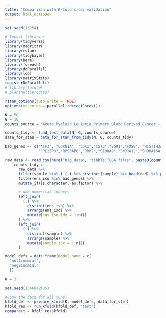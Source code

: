 ```yaml
---
title: "Comparison with K-fold cross validation"
output: html_notebook
---
```


```r
set.seed(13254)

# Import libraries
library(tidyverse)
library(magrittr)
library(rstan)
library(tidybayes)
library(here)
library(foreach)
library(doParallel)
library(loo)
library(matrixStats)
registerDoParallel()
# library(future)
# plan(multiprocess)

rstan_options(auto_write = TRUE)
options(mc.cores = parallel::detectCores())
```


```r

N = 50
G = 10
counts_source = "Acute_Myeloid_Leukemia_Primary_Blood_Derived_Cancer_-_Peripheral_Blood"

counts_tidy <- load_test_data(N, G, counts_source)
data_for_stan = data_for_stan_from_tidy(N, G, counts_tidy)
```


```r
bad_genes <- c("ATF3", "CDKN1A", "COX1","CST3","EGR1","FOSB", "HIST1H3A,p1","LYZ","NR4A3","RN7SL5P",
               "RPL15P3","RPS3AP6","RRM2","S100A9","SNORA12","SNORA16A","SNORA20","SOX4","TYROBP","uc004cos.3")

raw_data <- read_csv(here("big_data", "tibble_TCGA_files", paste0(counts_source, ".csv")))
    counts_tidy =
      raw_data %>%
      filter(sample %in% ( (.) %>% distinct(sample) %>% head(n=N) %>% pull(sample)) ) %>%
      filter(ens_iso %in% bad_genes) %>%
      mutate_if(is.character, as.factor) %>%

      # Add numerical indexes
      left_join(
        (.) %>%
          distinct(ens_iso) %>%
          arrange(ens_iso) %>%
          mutate(ens_iso_idx = 1:n())
      ) %>%
      left_join(
        (.) %>%
          distinct(sample) %>%
          arrange(sample) %>%
          mutate(sample_idx = 1:n())
      )

```


```r
model_defs = data.frame(model_name = c(
  "multinomial",
  "negBinomial"
  ))
```


```r
K = 3

set.seed(1346842485)

#Copy the data for all runs
kfold_def <- prepare_kfold(K, model_defs, data_for_stan)
kfold_res <- run_kfold(kfold_def, "test")
compare(x = kfold_res$kfold)
```




